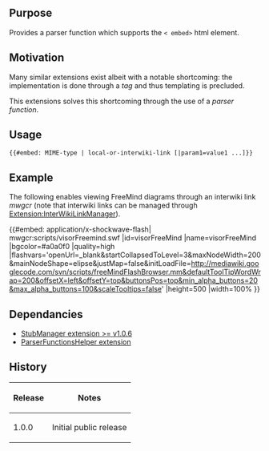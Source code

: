 {{Extension
|name        = EmbebObject
|status      = beta
|type1       = parser function
|author      = [[user:jldupont|Jean-Lou Dupont]]
|version     = 1.0.0
|update      =
|mediawiki   = 1.10, 1.11
|download    = [http://mediawiki.googlecode.com/svn/tags/EmbebObject SVN]
|readme      =
|changelog   = See SVN ($Id$)
|description = 
|parameters  =
|rights      =
|example     =
}}
== Purpose ==
Provides a parser function which supports the <code>< embed></code> html element.

== Motivation ==
Many similar extensions exist albeit with a notable shortcoming: the implementation is done through a ''tag'' and thus templating is precluded.

This extensions solves this shortcoming through the use of a ''parser function''.

== Usage ==
<code>{{#embed: MIME-type | local-or-interwiki-link [|param1=value1 ...]}}</code>

== Example ==
The following enables viewing FreeMind diagrams through an interwiki link ''mwgcr'' (note that interwiki links can be managed through [[Extension:InterWikiLinkManager]]).

{{#embed: application/x-shockwave-flash| mwgcr:scripts/visorFreemind.swf
|id=visorFreeMind
|name=visorFreeMind
|bgcolor=#a0a0f0
|quality=high
|flashvars='openUrl=_blank&amp;startCollapsedToLevel=3&amp;maxNodeWidth=200&amp;mainNodeShape=elipse&amp;justMap=false&amp;initLoadFile=http://mediawiki.googlecode.com/svn/scripts/freeMindFlashBrowser.mm&amp;defaultToolTipWordWrap=200&amp;offsetX=left&amp;offsetY=top&amp;buttonsPos=top&amp;min_alpha_buttons=20&amp;max_alpha_buttons=100&amp;scaleTooltips=false'
|height=500
|width=100%
}}

== Dependancies ==
* [[Extension:StubManager|StubManager extension >= v1.0.6]]
* [[Extension:ParserFunctionsHelper|ParserFunctionsHelper extension]]

{{Pear|EmbedObject}}

== History ==
{|border=1
! Release !! Notes
|-
| 1.0.0 || Initial public release
|}
